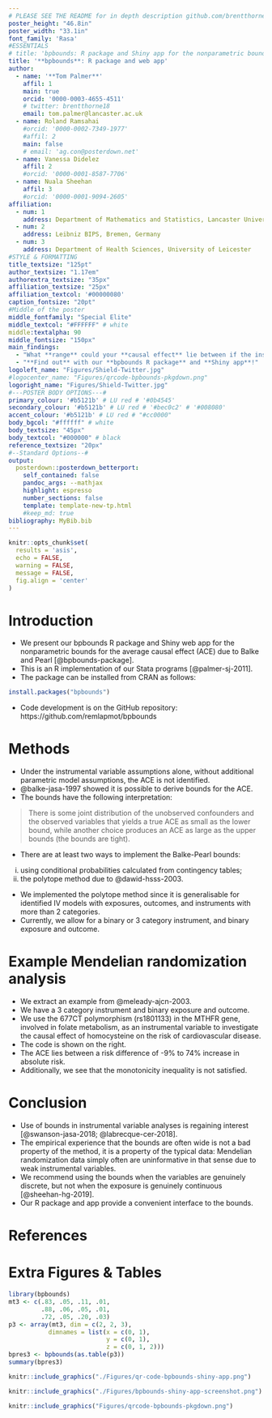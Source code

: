 ```yaml
---
# PLEASE SEE THE README for in depth description github.com/brentthorne/posterdown
poster_height: "46.8in"
poster_width: "33.1in"
font_family: 'Rasa'
#ESSENTIALS
# title: 'bpbounds: R package and Shiny app for the nonparametric bounds for the average causal effect due to Balke and Pearl'
title: '**bpbounds**: R package and web app'
author:
  - name: '**Tom Palmer**'
    affil: 1
    main: true
    orcid: '0000-0003-4655-4511'
    # twitter: brentthorne18 
    email: tom.palmer@lancaster.ac.uk
  - name: Roland Ramsahai
    #orcid: '0000-0002-7349-1977'
    #affil: 2
    main: false
    # email: 'ag.con@posterdown.net'
  - name: Vanessa Didelez
    affil: 2
    #orcid: '0000-0001-8587-7706'
  - name: Nuala Sheehan
    affil: 3
    #orcid: '0000-0001-9094-2605'
affiliation:
  - num: 1
    address: Department of Mathematics and Statistics, Lancaster University
  - num: 2
    address: Leibniz BIPS, Bremen, Germany
  - num: 3
    address: Department of Health Sciences, University of Leicester
#STYLE & FORMATTING
title_textsize: "125pt"
author_textsize: "1.17em"
authorextra_textsize: "35px"
affiliation_textsize: "25px"
affiliation_textcol: '#00000080'
caption_fontsize: "20pt"
#Middle of the poster
middle_fontfamily: "Special Elite"
middle_textcol: "#FFFFFF" # white
middle:textalpha: 90
middle_fontsize: "150px"
main_findings:
  - "What **range** could your **causal effect** lie between if the instrumental variable assumptions held?"
  - "**Find out** with our **bpbounds R package** and **Shiny app**!"
logoleft_name: "Figures/Shield-Twitter.jpg"
#logocenter_name: "Figures/qrcode-bpbounds-pkgdown.png"
logoright_name: "Figures/Shield-Twitter.jpg"
#---POSTER BODY OPTIONS---#
primary_colour: '#b5121b' # LU red # '#0b4545'
secondary_colour: '#b5121b' # LU red # '#bec0c2' # '#008080'
accent_colour: '#b5121b' # LU red # "#cc0000"
body_bgcol: "#ffffff" # white
body_textsize: "45px"
body_textcol: "#000000" # black
reference_textsize: "20px"
#--Standard Options--#
output: 
  posterdown::posterdown_betterport:
    self_contained: false
    pandoc_args: --mathjax
    highlight: espresso
    number_sections: false
    template: template-new-tp.html
    #keep_md: true
bibliography: MyBib.bib
---
```

```r
knitr::opts_chunk$set(
  results = 'asis',
  echo = FALSE,
  warning = FALSE,
  message = FALSE,
  fig.align = 'center'
)
```

# Introduction

* We present our bpbounds R package and Shiny web app for the nonparametric bounds for the average causal effect (ACE) due to Balke and Pearl [@bpbounds-package]. 
* This is an R implementation of our Stata programs [@palmer-sj-2011].
* The package can be installed from CRAN as follows:
```r
install.packages("bpbounds")
```

* Code development is on the GitHub repository:
https://github.com/remlapmot/bpbounds

# Methods

* Under the instrumental variable assumptions alone, without additional parametric model assumptions, the ACE is not identified. 
* @balke-jasa-1997 showed it is possible to derive bounds for the ACE.
* The bounds have the following interpretation: 

> There is some joint distribution of the unobserved confounders and the observed variables that yields a true ACE as small as the lower bound, while another choice produces an ACE as large as the upper bounds (the bounds are tight).

* There are at least two ways to implement the Balke-Pearl bounds:

i) using conditional probabilities calculated from contingency tables;
ii) the polytope method due to @dawid-hsss-2003.

* We implemented the polytope method since it is generalisable for identified IV models with exposures, outcomes, and instruments with more than 2 categories.
* Currently, we allow for a binary or 3 category instrument, and binary exposure and outcome.

# Example Mendelian randomization analysis

* We extract an example from @meleady-ajcn-2003. 
* We have a 3 category instrument and binary exposure and outcome. 
* We use the 677CT polymorphism (rs1801133) in the MTHFR gene, involved in folate metabolism, as an instrumental variable to investigate the causal effect of homocysteine on the risk of cardiovascular disease.
* The code is shown on the right.
* The ACE lies between a risk difference of -9% to 74% increase in absolute risk.
* Additionally, we see that the monotonicity inequality is not satisfied.

# Conclusion

* Use of bounds in instrumental variable analyses is regaining interest [@swanson-jasa-2018; @labrecque-cer-2018].
* The empirical experience that the bounds are often wide is not a bad property of the method, it is a property of the typical data: Mendelian randomization data simply often are uninformative in that sense due to weak instrumental variables.
* We recommend using the bounds when the variables are genuinely discrete, but not when the exposure is genuinely continuous [@sheehan-hg-2019].
* Our R package and app provide a convenient interface to the bounds.

# References

<div id="refs" class="references"></div>

#### 

# Extra Figures & Tables

```r
library(bpbounds)
mt3 <- c(.83, .05, .11, .01, 
         .88, .06, .05, .01, 
         .72, .05, .20, .03)
p3 <- array(mt3, dim = c(2, 2, 3),
           dimnames = list(x = c(0, 1),
                           y = c(0, 1),
                           z = c(0, 1, 2)))
bpres3 <- bpbounds(as.table(p3))
summary(bpres3)
```

```r
knitr::include_graphics("./Figures/qr-code-bpbounds-shiny-app.png")
```

```r
knitr::include_graphics("./Figures/bpbounds-shiny-app-screenshot.png")
```

```r
knitr::include_graphics("Figures/qrcode-bpbounds-pkgdown.png")
```
